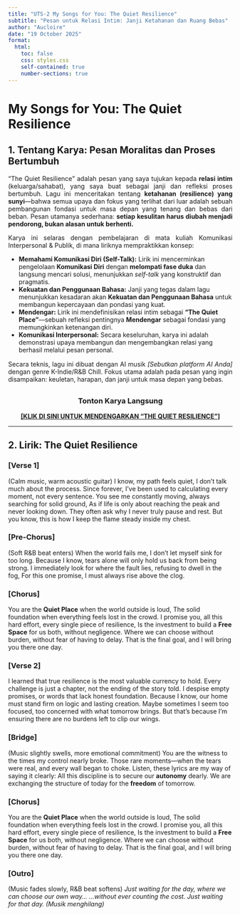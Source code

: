 ```yaml
---
title: "UTS-2 My Songs for You: The Quiet Resilience"
subtitle: "Pesan untuk Relasi Intim: Janji Ketahanan dan Ruang Bebas"
author: "Aucloire"
date: "19 October 2025"
format: 
  html:
    toc: false
    css: styles.css 
    self-contained: true
    number-sections: true
---
```


# My Songs for You: The Quiet Resilience {.unnumbered}

## 1. Tentang Karya: Pesan Moralitas dan Proses Bertumbuh {.unnumbered}

<p style="text-align: justify;">
“The Quiet Resilience” adalah pesan yang saya tujukan kepada **relasi intim** (keluarga/sahabat), yang saya buat sebagai janji dan refleksi proses bertumbuh. Lagu ini menceritakan tentang **ketahanan (resilience) yang sunyi**—bahwa semua upaya dan fokus yang terlihat dari luar adalah sebuah pembangunan fondasi untuk masa depan yang tenang dan bebas dari beban. Pesan utamanya sederhana: **setiap kesulitan harus diubah menjadi pendorong, bukan alasan untuk berhenti.**
</p>

<p style="text-align: justify;">
Karya ini selaras dengan pembelajaran di mata kuliah Komunikasi Interpersonal & Publik, di mana liriknya mempraktikkan konsep:
</p>

<ul>
    <li>**Memahami Komunikasi Diri (Self-Talk):** Lirik ini mencerminkan pengelolaan **Komunikasi Diri** dengan **melompati fase duka** dan langsung mencari solusi, menunjukkan *self-talk* yang konstruktif dan pragmatis.</li>
    <li>**Kekuatan dan Penggunaan Bahasa:** Janji yang tegas dalam lagu menunjukkan kesadaran akan **Kekuatan dan Penggunaan Bahasa** untuk membangun kepercayaan dan pondasi yang kuat.</li>
    <li>**Mendengar:** Lirik ini mendefinisikan relasi intim sebagai **"The Quiet Place"**—sebuah refleksi pentingnya **Mendengar** sebagai fondasi yang memungkinkan ketenangan diri.</li>
    <li>**Komunikasi Interpersonal:** Secara keseluruhan, karya ini adalah demonstrasi upaya membangun dan mengembangkan relasi yang berhasil melalui pesan personal.</li>
</ul>

<p style="text-align: justify; margin-top: 15px;">
Secara teknis, lagu ini dibuat dengan AI musik *[Sebutkan platform AI Anda]* dengan genre K-Indie/R&B Chill. Fokus utama adalah pada pesan yang ingin disampaikan: keuletan, harapan, dan janji untuk masa depan yang bebas.
</p>

<h3 style="text-align: center; margin-top: 30px;">Tonton Karya Langsung</h3>
<p style="text-align: center;">
    <a href="[MASUKKAN LINK YOUTUBE/AUDIO ANDA DI SINI]" target="_blank" style="font-weight: bold;">[KLIK DI SINI UNTUK MENDENGARKAN "THE QUIET RESILIENCE"]</a>
</p>
<hr>

## 2. Lirik: The Quiet Resilience {.unnumbered}

### **[Verse 1]**
(Calm music, warm acoustic guitar)
I know, my path feels quiet, I don't talk much about the process.
Since forever, I've been used to calculating every moment, not every sentence.
You see me constantly moving, always searching for solid ground,
As if life is only about reaching the peak and never looking down.
They often ask why I never truly pause and rest.
But you know, this is how I keep the flame steady inside my chest.

### **[Pre-Chorus]**
(Soft R&B beat enters)
When the world fails me, I don't let myself sink for too long.
Because I know, tears alone will only hold us back from being strong.
I immediately look for where the fault lies, refusing to dwell in the fog,
For this one promise, I must always rise above the clog.

### **[Chorus]**
You are the **Quiet Place** when the world outside is loud,
The solid foundation when everything feels lost in the crowd.
I promise you, all this hard effort, every single piece of resilience,
Is the investment to build a **Free Space** for us both, without negligence.
Where we can choose without burden, without fear of having to delay.
That is the final goal, and I will bring you there one day.

### **[Verse 2]**
I learned that true resilience is the most valuable currency to hold.
Every challenge is just a chapter, not the ending of the story told.
I despise empty promises, or words that lack honest foundation.
Because I know, our home must stand firm on logic and lasting creation.
Maybe sometimes I seem too focused, too concerned with what tomorrow brings.
But that's because I'm ensuring there are no burdens left to clip our wings.

### **[Bridge]**
(Music slightly swells, more emotional commitment)
You are the witness to the times my control nearly broke.
Those rare moments—when the tears were real, and every wall began to choke.
Listen, these lyrics are my way of saying it clearly:
All this discipline is to secure our **autonomy** dearly.
We are exchanging the structure of today for the **freedom** of tomorrow.

### **[Chorus]**
You are the **Quiet Place** when the world outside is loud,
The solid foundation when everything feels lost in the crowd.
I promise you, all this hard effort, every single piece of resilience,
Is the investment to build a **Free Space** for us both, without negligence.
Where we can choose without burden, without fear of having to delay.
That is the final goal, and I will bring you there one day.

### **[Outro]**
(Music fades slowly, R&B beat softens)
*Just waiting for the day, where we can choose our own way...*
*...without ever counting the cost.*
*Just waiting for that day.*
*(Musik menghilang)*
